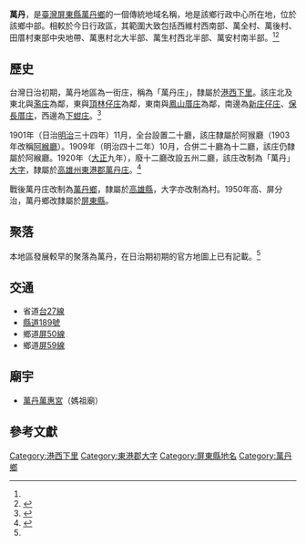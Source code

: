 {{noteTA　
|1 = zh-cn:庄; zh-hk:庄; zh-tw:庄;
}}
'''萬丹'''，是[[臺灣|臺灣]][[屏東縣|屏東縣]][[萬丹鄉|萬丹鄉]]的一個傳統地域名稱，地是該鄉行政中心所在地，位於該鄉中部。相較於今日行政區，其範圍大致包括西維村西南部、萬全村、萬後村、田厝村東部中央地帶、萬惠村北大半部、萬生村西北半部、萬安村南半部。<ref name="臺灣堡圖"/><ref name="萬丹鄉地圖">{{cite book |title=屏東縣萬丹鄉行政區域圖 |date=2005年11月 |publisher=內政部}}</ref>

==歷史==
台灣日治初期，萬丹地區為一街庄，稱為「萬丹庄」，隸屬於[[港西下里|港西下里]]。該庄北及東北與[[濫庄|濫庄]]為鄰，東與[[頂林仔庄|頂林仔庄]]為鄰，東南與[[鳳山厝庄|鳳山厝庄]]為鄰，南邊為[[新庄子_(屏東縣)|新庄仔庄]]、[[保長厝庄|保長厝庄]]，西邊為[[下蚶庄|下蚶庄]]。<ref name="臺灣堡圖">{{cite book |title=臺灣堡圖 |date=1904年 |publisher=臺灣總督府}}</ref>

1901年（日治[[明治|明治]]三十四年）11月，全台設置二十廳，該庄隸屬於阿猴廳（1903年改稱[[阿緱廳|阿緱廳]]）。1909年（明治四十二年）10月，合併二十廳為十二廳，該庄仍隸屬於阿緱廳。1920年（[[大正|大正]]九年），廢十二廳改設五州二廳，該庄改制為「萬丹」[[大字|大字]]，隸屬於[[高雄州|高雄州]][[東港郡|東港郡]][[萬丹庄|萬丹庄]]。<ref>{{cite book |editor=台灣總督府、台灣日日新報社合編 |title=新舊對照管轄便覽 |date=1921年 |publisher=成文出版社}}</ref>

戰後萬丹庄改制為[[萬丹鄉|萬丹鄉]]，隸屬於[[高雄縣|高雄縣]]，大字亦改制為村。1950年高、屏分治，萬丹鄉改隸屬於[[屏東縣|屏東縣]]。

==聚落==
本地區發展較早的聚落為萬丹，在日治期初期的官方地圖上已有記載。<ref name="臺灣堡圖"/>

==交通==
*省道[[台27線|台27線]]
*[[縣道189號|縣道189號]]
*鄉道[[屏50線|屏50線]]
*鄉道[[屏59線|屏59線]]

==廟宇==
*[[萬丹萬惠宮|萬丹萬惠宮]]（媽祖廟）

==參考文獻==
{{reflist}}

{{東港郡}}

[[Category:港西下里|Category:港西下里]]
[[Category:東港郡大字|Category:東港郡大字]]
[[Category:屏東縣地名|Category:屏東縣地名]]
[[Category:萬丹鄉|Category:萬丹鄉]]